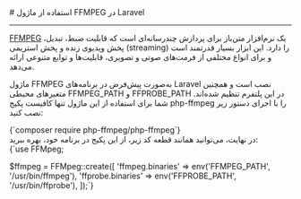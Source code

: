 

<Layout>
<Head>
<title>مستندات استفاده از ماژول FFMPEG در Laravel - لیارا</title>
<meta property="og:title" content="مستندات خدمات رایانش ابری لیارا" />
<meta property="og:description" content="مستندات مربوط به نحوه استفاده از ماژول FFMPEG در پلتفرم Laravel در لیارا"  />
<meta property="og:image" content="https://media.liara.ir/logos/liara-poster.jpg" />
</Head>
# استفاده از ماژول FFMPEG در Laravel
<hr className="mb-2" />

<a href="https://ffmpeg.org/" className="text-[#2196f3] ">FFMPEG</a> یک نرم‌افزار متن‌باز برای پردازش چندرسانه‌ای است که قابلیت ضبط، تبدیل، پخش ویدیوی زنده و پخش استریمی (streaming) را دارد. این ابزار بسیار قدرتمند است و برای انواع مختلفی از فرمت‌های صوتی و تصویری، قابلیت‌ها و توابع متنوعی ارائه می‌دهد. 

ماژول FFMPEG به‌صورت پیش‌فرض در برنامه‌های Laravel نصب است و همچنین متغیرهای محیطی <Important>FFMPEG_PATH</Important> و <Important>FFPROBE_PATH</Important> در این پلتفرم تنظیم شده‌اند. شما برای استفاده از این ماژول تنها کافیست پکیج <Important>php-ffmpeg</Important> را با اجرای دستور زیر نصب کنید:


<div className='h-2' />
<div dir='ltr'>
    <Highlight className="bash">
        {`composer require php-ffmpeg/php-ffmpeg`}        
    </Highlight>
</div>
<div className="h-2" />
در نهایت، می‌توانید همانند قطعه کد زیر، از این پکیج در برنامه خود، بهره ببرید:
<div className="h-2" />
<div dir='ltr'>
        <Highlight className="php">
            {`use FFMpeg;

$ffmpeg = FFMpeg::create([
    'ffmpeg.binaries' => env('FFMPEG_PATH', '/usr/bin/ffmpeg'),
    'ffprobe.binaries' => env('FFPROBE_PATH', '/usr/bin/ffprobe'),
]);`}
</Highlight>
</div>


</Layout>
